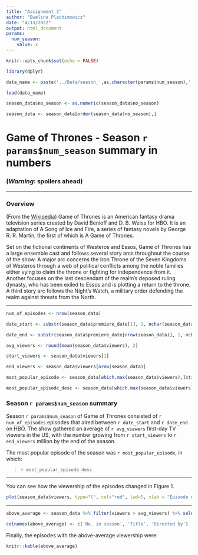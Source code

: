 ```yaml
---
title: "Assignment 3"
author: "Ewelina Plachimowicz"
date: "4/13/2022"
output: html_document
params:
  num_season:
    value: x
---
```


```r
knitr::opts_chunk$set(echo = FALSE)

library(dplyr)

data_name <- paste('../Data/season_',as.character(params$num_season),'.Rdata', sep = '')

load(data_name)

season_data$no_season <- as.numeric(season_data$no_season)

season_data <- season_data[order(season_data$no_season),]
```

# Game of Thrones - Season `r params$num_season` summary in numbers

### __(*Warning:* spoilers ahead)__

***

### Overview

(From the [Wikipedia](https://en.wikipedia.org/wiki/Game_of_Thrones#Premise)) Game of Thrones is an American fantasy drama television series created by David Benioff and D. B. Weiss for HBO. It is an adaptation of A Song of Ice and Fire, a series of fantasy novels by George R. R. Martin, the first of which is A Game of Thrones.

Set on the fictional continents of Westeros and Essos, Game of Thrones has a large ensemble cast and follows several story arcs throughout the course of the show. A major arc concerns the Iron Throne of the Seven Kingdoms of Westeros through a web of political conflicts among the noble families either vying to claim the throne or fighting for independence from it. Another focuses on the last descendant of the realm's deposed ruling dynasty, who has been exiled to Essos and is plotting a return to the throne. A third story arc follows the Night's Watch, a military order defending the realm against threats from the North.

***

``` r
num_of_episodes <- nrow(season_data)

date_start <- substr(season_data$premiere_date[1], 1, nchar(season_data$premiere_date[1]) - 19)

date_end <- substr(season_data$premiere_date[nrow(season_data)], 1, nchar(season_data$premiere_date[nrow(season_data)]) - 13)

avg_viewers <- round(mean(season_data$viewers), 2)

start_viewers <- season_data$viewers[1]

end_viewers <- season_data$viewers[nrow(season_data)]

most_popular_episode <- season_data[which.max(season_data$viewers),]$title

most_popular_episode_desc <- season_data[which.max(season_data$viewers),]$description

```

### Season `r params$num_season` summary

Season `r params$num_season` of Game of Thrones consisted of `r num_of_episodes` episodes that aired between `r date_start` and `r date_end` on HBO. The show gathered an average of `r avg_viewers` first-day TV viewers in the US, with the number growing from `r start_viewers` to `r end_viewers` million by the end of the season.

The most popular episode of the season was `r most_popular_episode`, in which:

> `r most_popular_episode_desc`

***

You can see how the viewership of the episodes changed in Figure 1.

```r
plot(season_data$viewers, type="l", col="red", lwd=5, xlab = "Episode number", ylab = "1st day TV viewers in the US (millions)")
```

***

``` r
above_average <- season_data %>% filter(viewers > avg_viewers) %>% select(no_season, title, directed_by)

colnames(above_average) <- c('No. in season', 'Title', 'Directed by')
```

Finally, the episodes with the above-average viewership were:

```r
knitr::kable(above_average)
```